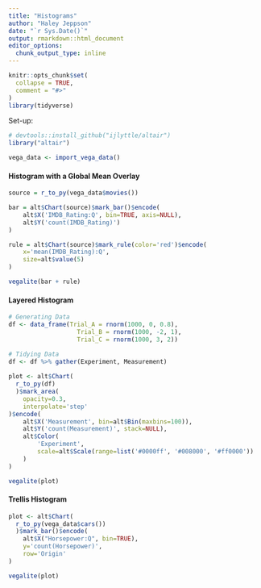 ```yaml
---
title: "Histograms"
author: "Haley Jeppson"
date: "`r Sys.Date()`"
output: rmarkdown::html_document
editor_options: 
  chunk_output_type: inline
---
```


```r
knitr::opts_chunk$set(
  collapse = TRUE,
  comment = "#>"
)
library(tidyverse)
```


Set-up:

```r
# devtools::install_github("ijlyttle/altair")
library("altair")

vega_data <- import_vega_data()
```

#### Histogram with a Global Mean Overlay

```r

source = r_to_py(vega_data$movies())

bar = alt$Chart(source)$mark_bar()$encode(
    alt$X('IMDB_Rating:Q', bin=TRUE, axis=NULL),
    alt$Y('count(IMDB_Rating)')
)

rule = alt$Chart(source)$mark_rule(color='red')$encode(
    x='mean(IMDB_Rating):Q',
    size=alt$value(5)
)

vegalite(bar + rule)
```

#### Layered Histogram

```r
# Generating Data
df <- data_frame(Trial_A = rnorm(1000, 0, 0.8),
                   Trial_B = rnorm(1000, -2, 1),
                   Trial_C = rnorm(1000, 3, 2))

# Tidying Data
df <- df %>% gather(Experiment, Measurement)
  
plot <- alt$Chart(
  r_to_py(df)
  )$mark_area(
    opacity=0.3,
    interpolate='step'
)$encode(
    alt$X('Measurement', bin=alt$Bin(maxbins=100)),
    alt$Y('count(Measurement)', stack=NULL),
    alt$Color(
        'Experiment',
        scale=alt$Scale(range=list('#0000ff', '#008000', '#ff0000'))
    )
)

vegalite(plot)
```

#### Trellis Histogram


```r
plot <- alt$Chart(
  r_to_py(vega_data$cars())
  )$mark_bar()$encode(
    alt$X("Horsepower:Q", bin=TRUE),
    y='count(Horsepower)',
    row='Origin'
)

vegalite(plot)
```

